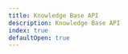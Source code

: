 ```yaml
---
title: Knowledge Base API
description: Knowledge Base API
index: true
defaultOpen: true
---
```


<Cards>
  <Card
    href='./Knowledge-Base-API/chat-with-user'
    title='聊天 API'
    description='KM 中與用戶閒聊的功能區使用'
  />
  <Card
    href='./Knowledge-Base-API/clean-chat-records'
    title='清理聊天記錄 API'
    description='KM 中清理聊天記錄的功能區使用'
  />
  <Card
    href='./Knowledge-Base-API/department-q-a'
    title='部門問答 API'
    description='KM 中部門問答的功能區使用'
  />
  <Card
    href='./Knowledge-Base-API/document-summary-q-a'
    title='摘要問答 API'
    description='KM 中摘要問答的功能區使用'
  />
  <Card
    href='./Knowledge-Base-API/search-info'
    title='搜尋 API'
    description='KM 中搜尋的功能區使用'
  />
</Cards>

